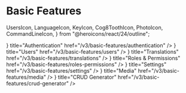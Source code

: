 # Basic Features

  UsersIcon,
  LanguageIcon,
  KeyIcon,
  Cog8ToothIcon,
  PhotoIcon,
  CommandLineIcon,
} from "@heroicons/react/24/outline";

<Cards>
  <Card icon={<UsersIcon />} title="Authentication" href="/v3/basic-features/authentication" />
  <Card icon={<UsersIcon />} title="Users" href="/v3/basic-features/users" />
  <Card
    icon={<LanguageIcon />}
    title="Translations"
    href="/v3/basic-features/translations"
  />
  <Card
    icon={<KeyIcon />}
    title="Roles & Permissions"
    href="/v3/basic-features/roles-permissions"
  />
  <Card
    icon={<Cog8ToothIcon />}
    title="Settings"
    href="/v3/basic-features/settings"
  />
  <Card icon={<PhotoIcon />} title="Media" href="/v3/basic-features/media" />
  <Card
    icon={<CommandLineIcon />}
    title="CRUD Generator"
    href="/v3/basic-features/crud-generator"
  />
</Cards>
